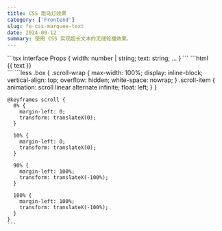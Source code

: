 ```yaml
---
title: CSS 跑马灯效果
category: ['Frontend']
slug: fe-css-marquee-text
date: 2024-09-12
summary: 使用 CSS 实现超长文本的无缝轮播效果。
---
```



<Tabs>
  <TabItem label="index.tsx">
    ```tsx
    interface Props {
      width: number | string;
      text: string;
      ...
    }
    ```
  </TabItem>
  <TabItem label="index.html">
    ```html
    <div class="box" :style="{ width }">
        <div class="scroll-wrap">
          <div
            class="scroll-item"
            :style="{
              color: color,
              fontWeight: fontWeight,
              fontSize: `${fontSize}rpx`,
              animationDuration: `${2 + text.length / 10}s`
            }"
          >
            {{ text }}
          </div>
        </div>
      </div>
    ```
  </TabItem>
  <TabItem label="index.less">
    ```less
    .box {
      .scroll-wrap {
        max-width: 100%;
        display: inline-block;
        vertical-align: top;
        overflow: hidden;
        white-space: nowrap;
      }
      .scroll-item {
        animation: scroll linear alternate infinite;
        float: left;
      }
    }

    @keyframes scroll {
      0% {
        margin-left: 0;
        transform: translateX(0);
      }

      10% {
        margin-left: 0;
        transform: translateX(0);
      }

      90% {
        margin-left: 100%;
        transform: translateX(-100%);
      }

      100% {
        margin-left: 100%;
        transform: translateX(-100%);
      }
    }
    ```
  </TabItem>
</Tabs>
